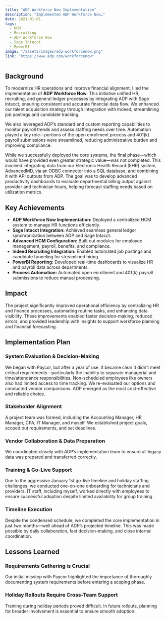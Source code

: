 ```yaml
---
title: "ADP Workforce Now Implementation"
description: "Implemented ADP Workforce Now…"
date: 2021-01-01
tags:
  - HCM
  - Recruiting
  - ADP Workforce Now
  - Sage Intacct
  - PowerBI
image: "/assets/images/adp-workforcenow.png"
link: "https://www.adp.com/workforcenow"
---
```


## Background

To modernize HR operations and improve financial alignment, I led the implementation of **ADP Workforce Now**. This initiative unified HR, recruiting, and general ledger processes by integrating ADP with Sage Intacct, ensuring consistent and accurate financial data flow. We enhanced our talent acquisition strategy through integration with Indeed, streamlining job postings and candidate tracking.

We also leveraged ADP’s standard and custom reporting capabilities to monitor payroll trends and assess staffing needs over time. Automation played a key role—portions of the open enrollment process and 401(k) payroll submissions were streamlined, reducing administrative burden and improving compliance.

While we successfully deployed the core systems, the final phase—which would have provided even greater strategic value—was not completed. This involved integrating data from our Electronic Health Record (EHR) system, AdvancedMD, via an ODBC connector into a SQL database, and combining it with API outputs from ADP. The goal was to develop advanced productivity dashboards to evaluate departmental billing output against provider and technician hours, helping forecast staffing needs based on utilization metrics.

## Key Achievements

- **ADP Workforce Now Implementation:** Deployed a centralized HCM system to manage HR functions efficiently.
- **Sage Intacct Integration:** Achieved seamless general ledger synchronization between ADP and Sage Intacct.
- **Advanced HCM Configuration:** Built out modules for employee management, payroll, benefits, and compliance.
- **Indeed Recruiting Integration:** Enabled automated job postings and candidate funneling for streamlined hiring.
- **PowerBI Reporting:** Developed real-time dashboards to visualize HR and payroll data across departments.
- **Process Automation:** Automated open enrollment and 401(k) payroll submissions to reduce manual processing.

## Impact

The project significantly improved operational efficiency by centralizing HR and finance processes, automating routine tasks, and enhancing data visibility. These improvements enabled faster decision-making, reduced errors, and provided leadership with insights to support workforce planning and financial forecasting.

## Implementation Plan

### System Evaluation & Decision-Making

We began with Paycor, but after a year of use, it became clear it didn’t meet critical requirements—particularly the inability to separate managerial and time/attendance responsibilities. Non-scheduled employees like owners also had limited access to time tracking. We re-evaluated our options and conducted vendor comparisons. ADP emerged as the most cost-effective and reliable choice.

### Stakeholder Alignment

A project team was formed, including the Accounting Manager, HR Manager, CPA, IT Manager, and myself. We established project goals, scoped out requirements, and set deadlines.

### Vendor Collaboration & Data Preparation

We coordinated closely with ADP’s implementation team to ensure all legacy data was prepared and transferred correctly.

### Training & Go-Live Support

Due to the aggressive January 1st go-live timeline and holiday staffing challenges, we conducted one-on-one onboarding for technicians and providers. IT staff, including myself, worked directly with employees to ensure successful adoption despite limited availability for group training.

### Timeline Execution

Despite the condensed schedule, we completed the core implementation in just two months—well ahead of ADP’s projected timeline. This was made possible by daily collaboration, fast decision-making, and close internal coordination.

## Lessons Learned

### Requirements Gathering is Crucial

Our initial misstep with Paycor highlighted the importance of thoroughly documenting system requirements before entering a scoping phase.

### Holiday Rollouts Require Cross-Team Support

Training during holiday periods proved difficult. In future rollouts, planning for broader involvement is essential to ensure smooth adoption.

